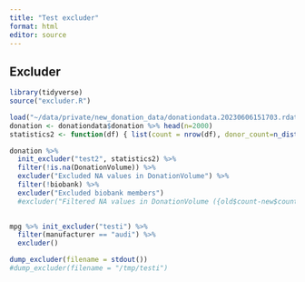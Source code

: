 ```yaml
---
title: "Test excluder"
format: html
editor: source
---
```


## Excluder

```r
library(tidyverse)
source("excluder.R")
```

```r
load("~/data/private/new_donation_data/donationdata.20230606151703.rdata", verbose=TRUE)
donation <- donationdata$donation %>% head(n=2000)
statistics2 <- function(df) { list(count = nrow(df), donor_count=n_distinct(df$releaseID)) }

donation %>% 
  init_excluder("test2", statistics2) %>%
  filter(!is.na(DonationVolume)) %>%
  excluder("Excluded NA values in DonationVolume") %>%
  filter(!biobank) %>%
  excluder("Excluded biobank members")
  #excluder("Filtered NA values in DonationVolume ({old$count-new$count} donations, {old$donor_count-new$donor_count} donors)")
  
```

```r
mpg %>% init_excluder("testi") %>%
  filter(manufacturer == "audi") %>%
  excluder()
```

```r
dump_excluder(filename = stdout())
#dump_excluder(filename = "/tmp/testi")
```


